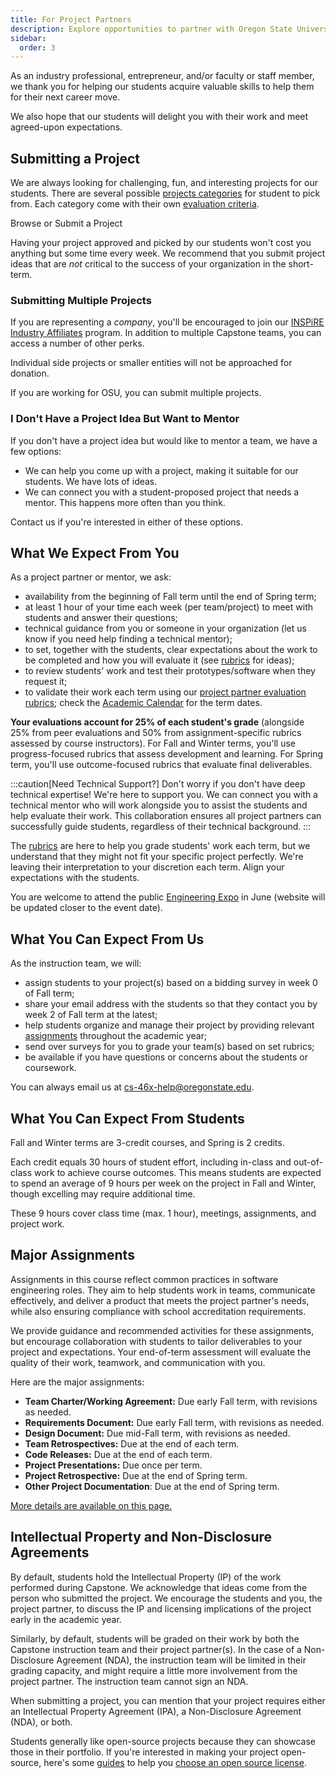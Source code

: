 ```yaml
---
title: For Project Partners
description: Explore opportunities to partner with Oregon State University's Computer Science Capstone program, guiding students through real-world projects. Learn about submission guidelines, expectations, and how mentors contribute to student success.
sidebar:
  order: 3
---
```



As an industry professional, entrepreneur, and/or faculty or staff member, we thank you for helping our students acquire valuable skills to help them for their next career move.

We also hope that our students will delight you with their work and meet agreed-upon expectations.

## Submitting a Project

We are always looking for challenging, fun, and interesting projects for our students. There are several possible [projects categories](/practicalities/categories/) for student to pick from. Each category come with their own [evaluation criteria](/project-evaluation/project-partner-evaluation/#verification-and-validation).

<div class="cta text-center">
  <LinkButton
    href="https://eecs.engineering.oregonstate.edu/capstone/submission/pages/"
    variant="primary"
    icon="external"
    iconPlacement="start"
    target="_blank"
  >
    Browse or Submit a Project
  </LinkButton>
</div>

Having your project approved and picked by our students won't cost you anything but some time every week. We recommend that you submit project ideas that are *not* critical to the success of your organization in the short-term.

### Submitting Multiple Projects

If you are representing a *company*, you'll be encouraged to join our [INSPiRE Industry Affiliates](https://engineering.oregonstate.edu/EECS/alumni-industry/student-engagement/inspire) program. In addition to multiple Capstone teams, you can access a number of other perks.

Individual side projects or smaller entities will not be approached for donation.

If you are working for OSU, you can submit multiple projects.

### I Don't Have a Project Idea But Want to Mentor

If you don't have a project idea but would like to mentor a team, we have a few options:

- We can  help you come up with a project, making it suitable for our students. We have lots of ideas.
- We can connect you with a student-proposed project that needs a mentor. This happens more often than you think.

Contact us if you're interested in either of these options.

## What We Expect From You

As a project partner or mentor, we ask:

- availability from the beginning of Fall term until the end of Spring term;
- at least 1 hour of your time each week (per team/project) to meet with students and answer their questions;
- technical guidance from you or someone in your organization (let us know if you need help finding a technical mentor);
- to set, together with the students, clear expectations about the work to be completed and how you will evaluate it (see [rubrics](/project-evaluation/project-partner-evaluation/) for ideas);
- to review students' work and test their prototypes/software when they request it;
- to validate their work each term using our [project partner evaluation rubrics](/project-evaluation/project-partner-evaluation/); check the [Academic Calendar](https://registrar.oregonstate.edu/osu-academic-calendar) for the term dates.

**Your evaluations account for 25% of each student's grade** (alongside 25% from peer evaluations and 50% from assignment-specific rubrics assessed by course instructors). For Fall and Winter terms, you'll use progress-focused rubrics that assess development and learning. For Spring term, you'll use outcome-focused rubrics that evaluate final deliverables.

:::caution[Need Technical Support?]
Don't worry if you don't have deep technical expertise! We're here to support you. We can connect you with a technical mentor who will work alongside you to assist the students and help evaluate their work. This collaboration ensures all project partners can successfully guide students, regardless of their technical background.
:::

The [rubrics](/project-evaluation/project-partner-evaluation/) are here to help you grade students' work each term, but we understand that they might not fit your specific project perfectly. We're leaving their interpretation to your discretion each term. Align your expectations with the students.

You are welcome to attend the public [Engineering Expo](https://engineering.oregonstate.edu/events/expo) in June (website will be updated closer to the event date).

## What You Can Expect From Us

As the instruction team, we will:

- assign students to your project(s) based on a bidding survey in week 0 of Fall term;
- share your email address with the students so that they contact you by week 2 of Fall term at the latest;
- help students organize and manage their project by providing relevant [assignments](/project-evaluation/assignments/) throughout the academic year;
- send over surveys for you to grade your team(s) based on set rubrics;
- be available if you have questions or concerns about the students or coursework.

You can always email us at [cs-46x-help@oregonstate.edu](mailto:cs-46x-help@oregonstate.edu).

## What You Can Expect From Students

Fall and Winter terms are 3-credit courses, and Spring is 2 credits.

Each credit equals 30 hours of student effort, including in-class and out-of-class work to achieve course outcomes. This means students are expected to spend an average of 9 hours per week on the project in Fall and Winter, though excelling may require additional time.

These 9 hours cover class time (max. 1 hour), meetings, assignments, and project work.

## Major Assignments

Assignments in this course reflect common practices in software engineering roles. They aim to help students work in teams, communicate effectively, and deliver a product that meets the project partner's needs, while also ensuring compliance with school accreditation requirements.

We provide guidance and recommended activities for these assignments, but encourage collaboration with students to tailor deliverables to your project and expectations. Your end-of-term assessment will evaluate the quality of their work, teamwork, and communication with you.

Here are the major assignments:

- **Team Charter/Working Agreement:** Due early Fall term, with revisions as needed.
- **Requirements Document:** Due early Fall term, with revisions as needed.
- **Design Document:** Due mid-Fall term, with revisions as needed.
- **Team Retrospectives:** Due at the end of each term.
- **Code Releases:** Due at the end of each term.
- **Project Presentations:** Due once per term.
- **Project Retrospective:** Due at the end of Spring term.
- **Other Project Documentation**: Due at the end of Spring term.

[More details are available on this page.](/project-evaluation/assignments/)

## Intellectual Property and Non-Disclosure Agreements

By default, students hold the Intellectual Property (IP) of the work performed during Capstone. We acknowledge that ideas come from the person who submitted the project. We encourage the students and you, the project partner, to discuss the IP and licensing implications of the project early in the academic year.

Similarly, by default, students will be graded on their work by both the Capstone instruction team and their project partner(s). In the case of a Non-Disclosure Agreement (NDA), the instruction team will be limited in their grading capacity, and might require a little more involvement from the project partner. The instruction team cannot sign an NDA.

When submitting a project, you can mention that your project requires either an Intellectual Property Agreement (IPA), a Non-Disclosure Agreement (NDA), or both. 

Students generally like open-source projects because they can showcase those in their portfolio. If you're interested in making your project open-source, here's some [guides](https://github.com/readme/guides/open-source-licensing) to help you [choose an open source license](https://choosealicense.com/).
